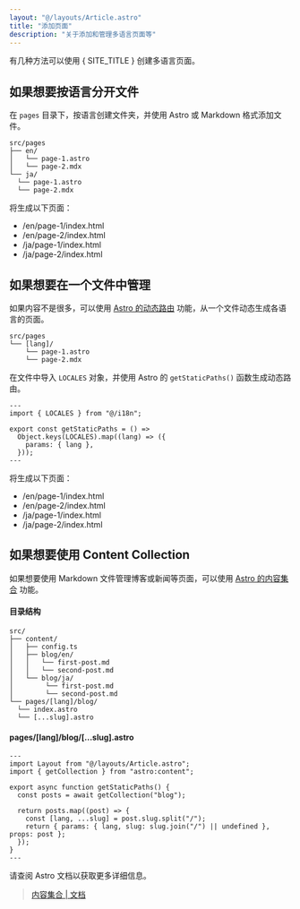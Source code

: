 ```yaml
---
layout: "@/layouts/Article.astro"
title: "添加页面"
description: "关于添加和管理多语言页面等"
---
```


<PageHeadline title={frontmatter.title} />

有几种方法可以使用 { SITE_TITLE } 创建多语言页面。


## 如果想要按语言分开文件

在 `pages` 目录下，按语言创建文件夹，并使用 Astro 或 Markdown 格式添加文件。

```text
src/pages
├── en/
│   └── page-1.astro
│   └── page-2.mdx
└── ja/
  └── page-1.astro
  └── page-2.mdx
```

将生成以下页面：

* /en/page-1/index.html
* /en/page-2/index.html
* /ja/page-1/index.html
* /ja/page-2/index.html


## 如果想要在一个文件中管理

如果内容不是很多，可以使用 [Astro 的动态路由](https://docs.astro.build/en/guides/routing/#dynamic-routes) 功能，从一个文件动态生成各语言的页面。

```text
src/pages
└── [lang]/
    └── page-1.astro
    └── page-2.mdx
```

在文件中导入 `LOCALES` 对象，并使用 Astro 的 `getStaticPaths()` 函数生成动态路由。

```astro
---
import { LOCALES } from "@/i18n";

export const getStaticPaths = () =>
  Object.keys(LOCALES).map((lang) => ({
    params: { lang },
  }));
---
```

将生成以下页面：

* /en/page-1/index.html
* /en/page-2/index.html
* /ja/page-1/index.html
* /ja/page-2/index.html

## 如果想要使用 Content Collection

如果想要使用 Markdown 文件管理博客或新闻等页面，可以使用 [Astro 的内容集合](https://docs.astro.build/en/guides/content-collections/) 功能。

#### 目录结构

```text
src/
├── content/
│   ├── config.ts
│   ├── blog/en/
│   │   └── first-post.md
│   │   └── second-post.md
│   └── blog/ja/
│        └── first-post.md
│        └── second-post.md
└── pages/[lang]/blog/
  └── index.astro
  └── [...slug].astro
```

#### pages/[lang]/blog/[...slug].astro

```astro
---
import Layout from "@/layouts/Article.astro";
import { getCollection } from "astro:content";

export async function getStaticPaths() {
  const posts = await getCollection("blog");

  return posts.map((post) => {
    const [lang, ...slug] = post.slug.split("/");
    return { params: { lang, slug: slug.join("/") || undefined }, props: post };
  });
}
---
```


请查阅 Astro 文档以获取更多详细信息。

> [内容集合 | 文档](https://docs.astro.build/en/guides/content-collections/)
